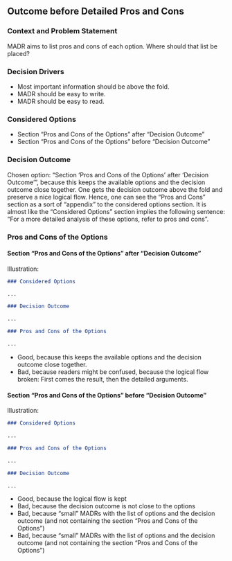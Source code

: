 ## Outcome before Detailed Pros and Cons

### Context and Problem Statement

MADR aims to list pros and cons of each option.
Where should that list be placed?

### Decision Drivers

* Most important information should be above the fold.
* MADR should be easy to write.
* MADR should be easy to read.

### Considered Options

* Section "Pros and Cons of the Options" after "Decision Outcome"
* Section "Pros and Cons of the Options" before "Decision Outcome"

### Decision Outcome

Chosen option: "Section 'Pros and Cons of the Options' after 'Decision Outcome'", because this keeps the available options and the decision outcome close together.
One gets the decision outcome above the fold and preserve a nice logical flow.
Hence, one can see the "Pros and Cons" section as a sort of "appendix" to the considered options section.
It is almost like the "Considered Options" section implies the following sentence: "For a more detailed analysis of these options, refer to pros and cons".

### Pros and Cons of the Options

#### Section "Pros and Cons of the Options" after "Decision Outcome"

Illustration:

```markdown
### Considered Options

...

### Decision Outcome

...

### Pros and Cons of the Options

...
```

* Good, because this keeps the available options and the decision outcome close together.
* Bad, because readers might be confused, because the logical flow broken: First comes the result, then the detailed arguments.

#### Section "Pros and Cons of the Options" before "Decision Outcome"

Illustration:

```markdown
### Considered Options

...

### Pros and Cons of the Options

...

### Decision Outcome

...
```

* Good, because the logical flow is kept
* Bad, because the decision outcome is not close to the options
* Bad, because "small" MADRs with the list of options and the decision outcome (and not containing the section "Pros and Cons of the Options")
* Bad, because "small" MADRs with the list of options and the decision outcome (and not containing the section "Pros and Cons of the Options")
